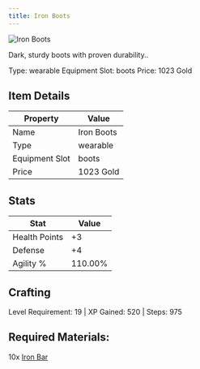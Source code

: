 ```yaml
---
title: Iron Boots
---
```


<div className="flex items-start gap-6 mb-8">
  <div className="flex-shrink-0">
    <img src="/assets/resources/smithing/iron_boots.png" alt="Iron Boots" className="w-24 h-24 border rounded-lg" />
  </div>
  <div className="flex-1">
    <div className="space-y-2">
      <p className="text-lg text-muted-foreground">Dark, sturdy boots with proven durability..</p>
      <div className="flex flex-wrap gap-4 text-sm">
        <span className="px-2 py-1 bg-green-100 dark:bg-green-900 rounded-md">
          Type: wearable
        </span>
        <span className="px-2 py-1 bg-purple-100 dark:bg-purple-900 rounded-md">
          Equipment Slot: boots
        </span>
        <span className="px-2 py-1 bg-yellow-100 dark:bg-yellow-900 rounded-md">
          Price: 1023 Gold
        </span>
      </div>
    </div>
  </div>
</div>

## Item Details
| Property | Value |
|----------|-------|
| Name | Iron Boots |
| Type | wearable |
| Equipment Slot | boots |
| Price | 1023 Gold |

## Stats
| Stat | Value |
|------|-------|
| Health Points | +3 |
| Defense | +4 |
| Agility % | 110.00% |

## Crafting
Level Requirement: 19 | XP Gained: 520 | Steps: 975

## Required Materials:
10x [Iron Bar](/docs/resources/individual/iron_bar)

